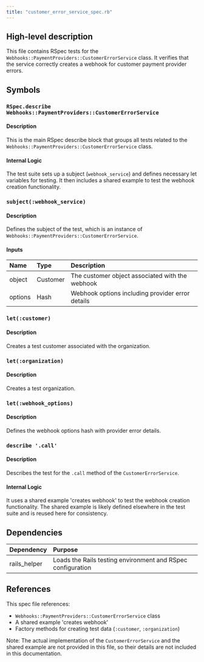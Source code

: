 ```yaml
---
title: "customer_error_service_spec.rb"
---
```


## High-level description
This file contains RSpec tests for the `Webhooks::PaymentProviders::CustomerErrorService` class. It verifies that the service correctly creates a webhook for customer payment provider errors.

## Symbols

### `RSpec.describe Webhooks::PaymentProviders::CustomerErrorService`
#### Description
This is the main RSpec describe block that groups all tests related to the `Webhooks::PaymentProviders::CustomerErrorService` class.

#### Internal Logic
The test suite sets up a subject (`webhook_service`) and defines necessary let variables for testing. It then includes a shared example to test the webhook creation functionality.

### `subject(:webhook_service)`
#### Description
Defines the subject of the test, which is an instance of `Webhooks::PaymentProviders::CustomerErrorService`.

#### Inputs
| Name | Type | Description |
|:-----|:-----|:------------|
| object | Customer | The customer object associated with the webhook |
| options | Hash | Webhook options including provider error details |

### `let(:customer)`
#### Description
Creates a test customer associated with the organization.

### `let(:organization)`
#### Description
Creates a test organization.

### `let(:webhook_options)`
#### Description
Defines the webhook options hash with provider error details.

### `describe '.call'`
#### Description
Describes the test for the `.call` method of the `CustomerErrorService`.

#### Internal Logic
It uses a shared example 'creates webhook' to test the webhook creation functionality. The shared example is likely defined elsewhere in the test suite and is reused here for consistency.

## Dependencies
| Dependency | Purpose |
|:-----------|:--------|
| rails_helper | Loads the Rails testing environment and RSpec configuration |

## References
This spec file references:
- `Webhooks::PaymentProviders::CustomerErrorService` class
- A shared example 'creates webhook'
- Factory methods for creating test data (`:customer`, `:organization`)

Note: The actual implementation of the `CustomerErrorService` and the shared example are not provided in this file, so their details are not included in this documentation.